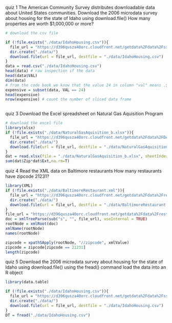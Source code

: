 quiz 1
The American Community Survey distributes downloadable data about United States communities. Download the 2006 microdata survey about housing for the state of Idaho using download.file()
How many properties are worth $1,000,000 or more?
```r
# download the csv file 

if (!file.exists("./data/IdahoHousing.csv")){
  file_url = "https://d396qusza40orc.cloudfront.net/getdata%2Fdata%2Fss06hid.csv"
  dir.create("./data/")
  download.file(url = file_url, destfile = "./data/IdahoHousing.csv")
}
data = read.csv("./data/IdahoHousing.csv")
head(data) # raw inspection if the data
head(data$VAL)
dim(data)
# from the code book we know that the value 24 in column "val" means .$1000000+
expensive = subset(data, VAL == 24)
head(expensive)
nrow(expensive) # count the number of sliced data frame
```
```r

``` 

quiz 3
Download the Excel spreadsheet on Natural Gas Aquisition Program
```r
# download the excel file 
library(xlsx)
if (!file.exists("./data/NaturalGasAquisition_b.xlsx")){
  file_url = "https://d396qusza40orc.cloudfront.net/getdata%2Fdata%2FDATA.gov_NGAP.xlsx"
  dir.create("./data/")
  download.file(url = file_url, destfile = "./data/NaturalGasAquisition_b.xlsx", mode='wb')
}
dat = read.xlsx(file = "./data/NaturalGasAquisition_b.xlsx", sheetIndex = 1, rowIndex = 18:23, colIndex = 7:15)
sum(dat$Zip*dat$Ext,na.rm=T)
```

quiz 4
Read the XML data on Baltimore restaurants
How many restaurants have zipcode 21231?
```r
library(XML)
if (!file.exists("./data/BaltimoreRestaurant.xml")){
  file_url = "https://d396qusza40orc.cloudfront.net/getdata%2Fdata%2Frestaurants.xml"
  dir.create("./data/")
  download.file(url = file_url, destfile = "./data/BaltimoreRestaurant.xml")
}
file_url = "https://d396qusza40orc.cloudfront.net/getdata%2Fdata%2Frestaurants.xml"
doc = xmlTreeParse(sub("s", "", file_url), useInternal = TRUE)
rootNode = xmlRoot(doc)
xmlName(rootNode)
names(rootNode)
```

```r
zipcode = xpathSApply(rootNode, "//zipcode", xmlValue)
zipcode = zipcode[zipcode == 21231]
length(zipcode)
```

quiz 5
Download the 2006 microdata survey about housing for the state of Idaho using download.file()
using the fread() command load the data into an R object
```r
library(data.table)

if (!file.exists("./data/IdahoHousing.csv")){
  file_url = "https://d396qusza40orc.cloudfront.net/getdata%2Fdata%2Fss06hid.csv"
  dir.create("./data/")
  download.file(url = file_url, destfile = "./data/IdahoHousing.csv")
}
DT = fread("./data/IdahoHousing.csv")
```


